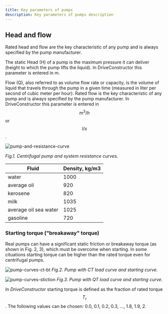 ```yaml
---
title: Key parameters of pumps
description: Key parameters of pumps description
---
```


## Head and flow

Rated head and flow are the key characteristic of any pump and is always
specified by the pump manufacturer.

The static Head (H) of a pump is the maximum pressure it can deliver (height to
which the pump lifts the liquid). In DriveConstructor this parameter is entered
in m.

Flow (Q), also referred to as volume flow rate or capacity, is the volume of
liquid that travels through the pump in a given time (measured in liter per
second of cubic meter per hour). Rated flow is the key characteristic of any
pump and is always specified by the pump manufacturer. In DriveConstructor this
parameter is entered in $$m^3/h$$ or $$l/s$$.

![pump-and-resistance-curve](./images/pump-and-resistance-curve.png)

_Fig.1. Centrifugal pump and system resistance curves._

| Fluid                 | Density, kg/m3 |
| --------------------- | -------------- |
| water                 | 1000           |
| average oil           | 920            |
| kerosene              | 820            |
| milk                  | 1035           |
| average oil sea water | 1025           |
| gasoline              | 720            |

### Starting torque ("breakaway" torque)

Real pumps can have a significant static friction or breakaway torque (as shown
in Fig. 2, 3), which must be overcome when starting. In some cituations starting
torque can be higher than the rated torque even for centrifugal pumps.

![pump-curves-ct-bt](./images/pump-curves-CT-BT.png) _Fig.2. Pump with CT load
curve and starting curve._

![pump-curves-stiction](./images/pump-curves-stiction.png) _Fig.3. Pump with QT
load curve and starting curve._

In _DriveConstructor_ starting torque is defined as the fraction of rated torque
$$T_r$$. The following values can be chosen: 0.0, 0.1, 0.2, 0.3, ..., 1.8,
1.9, 2.
